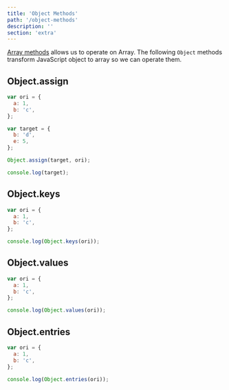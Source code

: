 ```yaml
---
title: 'Object Methods'
path: '/object-methods'
description: ''
section: 'extra'
---
```


[Array methods](/js-the-react-parts/array-methods) allows us to operate on Array. The following `Object` methods transform JavaScript object to array so we can operate them.

## Object.assign

```js
var ori = {
  a: 1,
  b: 'c',
};

var target = {
  b: 'd',
  e: 5,
};

Object.assign(target, ori);

console.log(target);
```

## Object.keys

```js
var ori = {
  a: 1,
  b: 'c',
};

console.log(Object.keys(ori));
```

## Object.values

```js
var ori = {
  a: 1,
  b: 'c',
};

console.log(Object.values(ori));
```

## Object.entries

```js
var ori = {
  a: 1,
  b: 'c',
};

console.log(Object.entries(ori));
```
